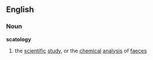 ==English==
===Noun===
{{wikipedia}}
'''scatology'''
# the [[scientific]] [[study]], or the [[chemical]] [[analysis]] of [[faeces]]